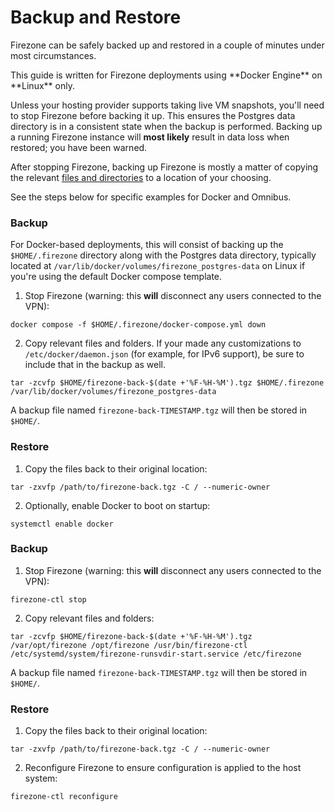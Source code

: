 
# Backup and Restore

Firezone can be safely backed up and restored in a couple of minutes under most
circumstances.

<Alert color="info">
  This guide is written for Firezone deployments using **Docker Engine** on
  **Linux** only.
</Alert>

Unless your hosting provider supports taking live VM snapshots, you'll need to
stop Firezone before backing it up. This ensures the Postgres data directory is
in a consistent state when the backup is performed. Backing up a running
Firezone instance will **most likely** result in data loss when restored; you
have been warned.

After stopping Firezone, backing up Firezone is mostly a matter of copying the
relevant [files and directories](/docs/reference/file-and-directory-locations)
to a location of your choosing.

See the steps below for specific examples for Docker and Omnibus.

<TabsGroup>
<TabsItem title="Docker" active>

### Backup

For Docker-based deployments, this will consist of backing up the
`$HOME/.firezone` directory along with the Postgres data directory, typically
located at `/var/lib/docker/volumes/firezone_postgres-data` on Linux if you're
using the default Docker compose template.

1. Stop Firezone (warning: this **will** disconnect any users connected to the
   VPN):

```
docker compose -f $HOME/.firezone/docker-compose.yml down
```

2. Copy relevant files and folders. If your made any customizations to
   `/etc/docker/daemon.json` (for example, for IPv6 support), be sure to include
   that in the backup as well.

```
tar -zcvfp $HOME/firezone-back-$(date +'%F-%H-%M').tgz $HOME/.firezone /var/lib/docker/volumes/firezone_postgres-data
```

A backup file named `firezone-back-TIMESTAMP.tgz` will then be stored in
`$HOME/`.

### Restore

1. Copy the files back to their original location:

```
tar -zxvfp /path/to/firezone-back.tgz -C / --numeric-owner
```

2. Optionally, enable Docker to boot on startup:

```
systemctl enable docker
```

</TabsItem>
<TabsItem title="Omnibus">

### Backup

1. Stop Firezone (warning: this **will** disconnect any users connected to the
   VPN):

```
firezone-ctl stop
```

2. Copy relevant files and folders:

```
tar -zcvfp $HOME/firezone-back-$(date +'%F-%H-%M').tgz /var/opt/firezone /opt/firezone /usr/bin/firezone-ctl /etc/systemd/system/firezone-runsvdir-start.service /etc/firezone
```

A backup file named `firezone-back-TIMESTAMP.tgz` will then be stored in
`$HOME/`.

### Restore

1. Copy the files back to their original location:

```
tar -zxvfp /path/to/firezone-back.tgz -C / --numeric-owner
```

2. Reconfigure Firezone to ensure configuration is applied to the host system:

```
firezone-ctl reconfigure
```

</TabsItem>
</TabsGroup>

<SupportOptions />

